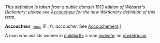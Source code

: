 ''This definition is taken from a public domain 1913 edition of Webster's Dictionary: please see [[Accoucheur]] for the new Wiktionary definition of this term.''

'''Accoucheur''', ''<code>[[noun (part of speech)|noun]]</code>'' [F., fr. ''accoucher''. See [[Accouchement]].]

A man who assists women in [[childbirth]]; a man [[midwife]]; an [[obstetrician]].